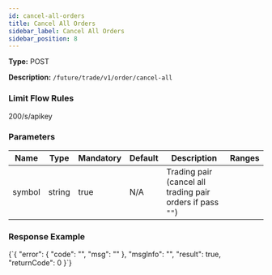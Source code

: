 ```yaml
---
id: cancel-all-orders
title: Cancel All Orders
sidebar_label: Cancel All Orders
sidebar_position: 8
---
```


**Type:** POST

**Description:** `/future/trade/v1/order/cancel-all`

### Limit Flow Rules

200/s/apikey

### Parameters

| Name | Type | Mandatory | Default | Description | Ranges |
| --- | --- | --- | --- | --- | --- |
| symbol | string | true | N/A | Trading pair (cancel all trading pair orders if pass `""`) |  |

### Response Example


<CodeBlock language="json" title="Response">
  {`{
  "error": {
    "code": "",
    "msg": ""
  },
  "msgInfo": "",
  "result": true,
  "returnCode": 0
}`}
</CodeBlock>
